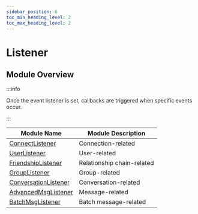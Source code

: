 ```yaml
---
sidebar_position: 6
toc_min_heading_level: 2
toc_max_heading_level: 2
---
```


# Listener

## Module Overview

:::info

Once the event listener is set, callbacks are triggered when specific events occur.

:::

| Module Name                                                       | Module Description           |
| ---------------------------------------------------------------- | ---------------------------- |
| [ConnectListener](/listener/connectListener.mdx)                 | Connection-related           |
| [UserListener](/listener/userListener.mdx)                       | User-related                 |
| [FriendshipListener](/listener/friendshipListener.mdx)           | Relationship chain-related   |
| [GroupListener](/listener/groupListener.mdx)                     | Group-related                |
| [ConversationListener](/listener/conversationListener.mdx)       | Conversation-related         |
| [AdvancedMsgListener](/listener/advancedMsgListener.mdx)         | Message-related              |
| [BatchMsgListener](/listener/batchMsgListener.mdx)               | Batch message-related        |